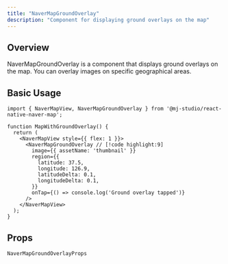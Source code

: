 ```yaml
---
title: "NaverMapGroundOverlay"
description: "Component for displaying ground overlays on the map"
---
```


## Overview

NaverMapGroundOverlay is a component that displays ground overlays on the map.
You can overlay images on specific geographical areas.

## Basic Usage

```tsx
import { NaverMapView, NaverMapGroundOverlay } from '@mj-studio/react-native-naver-map';

function MapWithGroundOverlay() {
  return (
    <NaverMapView style={{ flex: 1 }}>
      <NaverMapGroundOverlay // [!code highlight:9]
        image={{ assetName: 'thumbnail' }}
        region={{
          latitude: 37.5,
          longitude: 126.9,
          latitudeDelta: 0.1,
          longitudeDelta: 0.1,
        }}
        onTap={() => console.log('Ground overlay tapped')}
      />
    </NaverMapView>
  );
}
```

## Props

`NaverMapGroundOverlayProps`

<AutoTypeTable path="../src/component/NaverMapGroundOverlay.tsx" name="NaverMapGroundOverlayProps" />